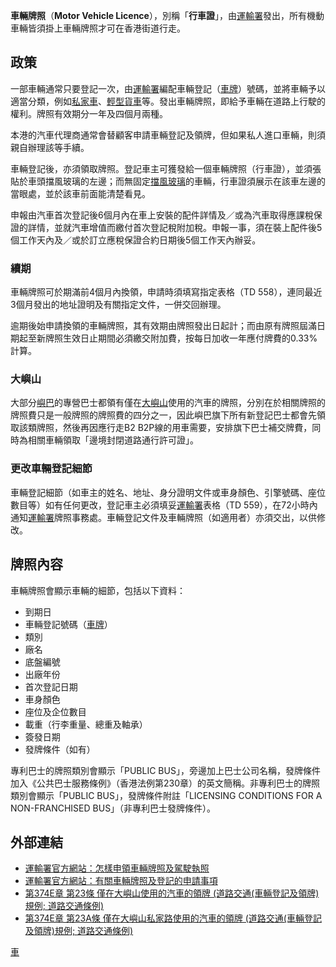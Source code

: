 {{Otheruses|subject=車輛牌照|other=市民通稱「車牌」的車輛登記號碼|車牌}}

{{refimprove|time=2013-06-08T07:35:44+00:00}}
'''車輛牌照'''（'''Motor Vehicle Licence'''），別稱「'''行車證'''」，由[[運輸署|運輸署]]發出，所有機動車輛皆須掛上車輛牌照才可在香港街道行走。

==政策==
一部車輛通常只要登記一次，由[[運輸署|運輸署]]編配車輛登記（[[車牌|車牌]]）號碼，並將車輛予以適當分類，例如[[私家車|私家車]]、[[輕型貨車|輕型貨車]]等。發出車輛牌照，即給予車輛在道路上行駛的權利。牌照有效期分一年及四個月兩種。

本港的汽車代理商通常會替顧客申請車輛登記及領牌，但如果私人進口車輛，則須親自辦理該等手續。

車輛登記後，亦須領取牌照。登記車主可獲發給一個車輛牌照（行車證），並須張貼於車頭擋風玻璃的左邊；而無固定[[擋風玻璃|擋風玻璃]]的車輛，行車證須展示在該車左邊的當眼處，並於該車前面能清楚看見。

申報由汽車首次登記後6個月內在車上安裝的配件詳情及／或為汽車取得應課稅保證的詳情，並就汽車增值而繳付首次登記稅附加稅。申報一事，須在裝上配件後5個工作天內及／或於訂立應稅保證合約日期後5個工作天內辦妥。

===續期===
車輛牌照可於期滿前4個月內換領，申請時須填寫指定表格（TD 558），連同最近3個月發出的地址證明及有關指定文件，一併交回辦理。

逾期後始申請換領的車輛牌照，其有效期由牌照發出日起計；而由原有牌照屆滿日期起至新牌照生效日止期間必須繳交附加費，按每日加收一年應付牌費的0.33%計算。

===大嶼山===
大部分[[新大嶼山巴士|嶼巴]]的專營巴士都領有僅在[[大嶼山|大嶼山]]使用的汽車的牌照，分別在於相關牌照的牌照費只是一般牌照的牌照費的四分之一，因此嶼巴旗下所有新登記巴士都會先領取該類牌照，然後再因應行走B2 B2P線的用車需要，安排旗下巴士補交牌費，同時為相關車輛領取「邊境封閉道路通行許可證」。

===更改車輛登記細節===
車輛登記細節（如車主的姓名、地址、身分證明文件或車身顏色、引擎號碼、座位數目等）如有任何更改，登記車主必須填妥[[運輸署|運輸署]]表格（TD 559），在72小時內通知[[運輸署|運輸署]]牌照事務處。車輛登記文件及車輛牌照（如適用者）亦須交出，以供修改。

==牌照內容==
車輛牌照會顯示車輛的細節，包括以下資料：
* 到期日
* 車輛登記號碼（[[車牌|車牌]]）
* 類別
* 廠名
* 底盤編號
* 出廠年份
* 首次登記日期
* 車身顏色
* 座位及企位數目
* 載重（行李重量、總重及軸承）
* 簽發日期
* 發牌條件（如有）

專利巴士的牌照類別會顯示「PUBLIC BUS」，旁邊加上巴士公司名稱，發牌條件加入《公共巴士服務條例》（香港法例第230章）的英文簡稱。非專利巴士的牌照類別會顯示「PUBLIC BUS」，發牌條件附註「LICENSING CONDITIONS FOR A NON-FRANCHISED BUS」（非專利巴士發牌條件）。

==外部連結==
* [http://www.td.gov.hk/tc/public_services/licences_and_permits/vehicle_and_driving_licences/index.html 運輸署官方網站：怎樣申領車輛牌照及駕駛執照] {{Wayback|url=http://www.td.gov.hk/tc/public_services/licences_and_permits/vehicle_and_driving_licences/index.html |date=20200811170603 }}
* [http://www.td.gov.hk/tc/public_services/licences_and_permits/vehicle_and_driving_licences/vehicle_licensing_and_registration/index.html 運輸署官方網站：有關車輛牌照及登記的申請事項] {{Wayback|url=http://www.td.gov.hk/tc/public_services/licences_and_permits/vehicle_and_driving_licences/vehicle_licensing_and_registration/index.html |date=20180729112851 }}
* [http://www.legislation.gov.hk/blis_ind.nsf/6033a8cc1f220686482564840019d2f2/f82a5c8f9a978b8b8825648c0007d738?OpenDocument 第374E章 第23條 僅在大嶼山使用的汽車的領牌 (道路交通(車輛登記及領牌)規例; 道路交通條例)] {{Wayback|url=http://www.legislation.gov.hk/blis_ind.nsf/6033a8cc1f220686482564840019d2f2/f82a5c8f9a978b8b8825648c0007d738?OpenDocument |date=20160307051116 }}
* [http://www.legislation.gov.hk/blis_ind.nsf/6033a8cc1f220686482564840019d2f2/c6b615474a0f5b658825648c0007d739?OpenDocument 第374E章 第23A條 僅在大嶼山私家路使用的汽車的領牌 (道路交通(車輛登記及領牌)規例; 道路交通條例)] {{Wayback|url=http://www.legislation.gov.hk/blis_ind.nsf/6033a8cc1f220686482564840019d2f2/c6b615474a0f5b658825648c0007d739?OpenDocument |date=20160307112307 }}

[[Category:香港道路運輸|車]]